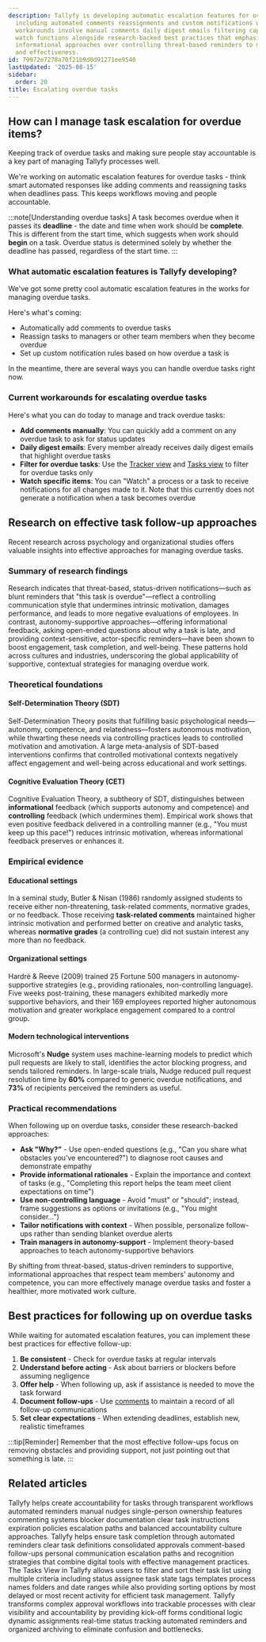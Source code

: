 ```yaml
---
description: Tallyfy is developing automatic escalation features for overdue tasks
  including automated comments reassignments and custom notifications while current
  workarounds involve manual comments daily digest emails filtering capabilities and
  watch functions alongside research-backed best practices that emphasize supportive
  informational approaches over controlling threat-based reminders to maintain motivation
  and effectiveness.
id: 79972e7278a70f21b9d0d91271ee9540
lastUpdated: '2025-08-15'
sidebar:
  order: 20
title: Escalating overdue tasks
---
```


## How can I manage task escalation for overdue items?

Keeping track of overdue tasks and making sure people stay accountable is a key part of managing Tallyfy processes well.

We're working on automatic escalation features for overdue tasks - think smart automated responses like adding comments and reassigning tasks when deadlines pass. This keeps workflows moving and people accountable.

:::note[Understanding overdue tasks]
A task becomes overdue when it passes its **deadline** - the date and time when work should be **complete**. This is different from the start time, which suggests when work should **begin** on a task. Overdue status is determined solely by whether the deadline has passed, regardless of the start time.
:::

### What automatic escalation features is Tallyfy developing?

We've got some pretty cool automatic escalation features in the works for managing overdue tasks.

Here's what's coming:

- Automatically add comments to overdue tasks
- Reassign tasks to managers or other team members when they become overdue
- Set up custom notification rules based on how overdue a task is

In the meantime, there are several ways you can handle overdue tasks right now.

### Current workarounds for escalating overdue tasks

Here's what you can do today to manage and track overdue tasks:

- **Add comments manually**: You can quickly add a comment on any overdue task to ask for status updates
- **Daily digest emails**: Every member already receives daily digest emails that highlight overdue tasks
- **Filter for overdue tasks**: Use the [Tracker view](/products/pro/tracking-and-tasks/tracker-view/) and [Tasks view](/products/pro/tracking-and-tasks/tasks-view/) to filter for overdue tasks only
- **Watch specific items**: You can "Watch" a process or a task to receive notifications for all changes made to it. Note that this currently does not generate a notification when a task becomes overdue

## Research on effective task follow-up approaches

Recent research across psychology and organizational studies offers valuable insights into effective approaches for managing overdue tasks.

### Summary of research findings

Research indicates that threat-based, status-driven notifications—such as blunt reminders that "this task is overdue"—reflect a controlling communication style that undermines intrinsic motivation, damages performance, and leads to more negative evaluations of employees. In contrast, autonomy-supportive approaches—offering informational feedback, asking open-ended questions about why a task is late, and providing context-sensitive, actor-specific reminders—have been shown to boost engagement, task completion, and well-being. These patterns hold across cultures and industries, underscoring the global applicability of supportive, contextual strategies for managing overdue work.

### Theoretical foundations

#### Self-Determination Theory (SDT)

Self-Determination Theory posits that fulfilling basic psychological needs—autonomy, competence, and relatedness—fosters autonomous motivation, while thwarting these needs via controlling practices leads to controlled motivation and amotivation. A large meta-analysis of SDT-based interventions confirms that controlled motivational contexts negatively affect engagement and well-being across educational and work settings.

#### Cognitive Evaluation Theory (CET)

Cognitive Evaluation Theory, a subtheory of SDT, distinguishes between **informational** feedback (which supports autonomy and competence) and **controlling** feedback (which undermines them). Empirical work shows that even positive feedback delivered in a controlling manner (e.g., "You must keep up this pace!") reduces intrinsic motivation, whereas informational feedback preserves or enhances it.

### Empirical evidence

#### Educational settings

In a seminal study, Butler & Nisan (1986) randomly assigned students to receive either non-threatening, task-related comments, normative grades, or no feedback. Those receiving **task-related comments** maintained higher intrinsic motivation and performed better on creative and analytic tasks, whereas **normative grades** (a controlling cue) did not sustain interest any more than no feedback.

#### Organizational settings

Hardré & Reeve (2009) trained 25 Fortune 500 managers in autonomy-supportive strategies (e.g., providing rationales, non-controlling language). Five weeks post-training, these managers exhibited markedly more supportive behaviors, and their 169 employees reported higher autonomous motivation and greater workplace engagement compared to a control group.

#### Modern technological interventions

Microsoft's **Nudge** system uses machine-learning models to predict which pull requests are likely to stall, identifies the actor blocking progress, and sends tailored reminders. In large-scale trials, Nudge reduced pull request resolution time by **60%** compared to generic overdue notifications, and **73%** of recipients perceived the reminders as useful.

### Practical recommendations

When following up on overdue tasks, consider these research-backed approaches:

- **Ask "Why?"** - Use open-ended questions (e.g., "Can you share what obstacles you've encountered?") to diagnose root causes and demonstrate empathy
- **Provide informational rationales** - Explain the importance and context of tasks (e.g., "Completing this report helps the team meet client expectations on time")
- **Use non-controlling language** - Avoid "must" or "should"; instead, frame suggestions as options or invitations (e.g., "You might consider…")
- **Tailor notifications with context** - When possible, personalize follow-ups rather than sending blanket overdue alerts
- **Train managers in autonomy-support** - Implement theory-based approaches to teach autonomy-supportive behaviors

By shifting from threat-based, status-driven reminders to supportive, informational approaches that respect team members' autonomy and competence, you can more effectively manage overdue tasks and foster a healthier, more motivated work culture.

## Best practices for following up on overdue tasks

While waiting for automated escalation features, you can implement these best practices for effective follow-up:

1. **Be consistent** - Check for overdue tasks at regular intervals
2. **Understand before acting** - Ask about barriers or blockers before assuming negligence
3. **Offer help** - When following up, ask if assistance is needed to move the task forward
4. **Document follow-ups** - Use [comments](/products/pro/tracking-and-tasks/tasks/how-can-i-manage-comments-in-tallyfy/) to maintain a record of all follow-up communications
5. **Set clear expectations** - When extending deadlines, establish new, realistic timeframes

:::tip[Reminder]
Remember that the most effective follow-ups focus on removing obstacles and providing support, not just pointing out that something is late.
:::


## Related articles
<CardGrid>
<LinkTitleCard header="<b>How To > Make people accountable for tasks</b>" href="/products/pro/tutorials/how-to/make-people-accountable-for-tasks/" > Tallyfy helps create accountability for tasks through transparent workflows automated reminders manual nudges single-person ownership features commenting systems blocker documentation clear task instructions expiration policies escalation paths and balanced accountability culture approaches. </LinkTitleCard>
<LinkTitleCard header="<b>How To > Ensure task and approval completion</b>" href="/products/pro/tutorials/how-to/ensure-task-completion/" > Tallyfy helps ensure task completion through automated reminders clear task definitions consolidated approvals comment-based follow-ups personal communication escalation paths and recognition strategies that combine digital tools with effective management practices. </LinkTitleCard>
<LinkTitleCard header="<b>Tasks View > Customize the task view</b>" href="/products/pro/tracking-and-tasks/tasks-view/how-can-i-customize-task-views-in-tallyfy/" > The Tasks View in Tallyfy allows users to filter and sort their task list using multiple criteria including status assignee task state tags templates process names folders and date ranges while also providing sorting options by most delayed or most recent activity for efficient task management. </LinkTitleCard>
<LinkTitleCard header="<b>How To > Complex approval workflows</b>" href="/products/pro/tutorials/how-to/track-and-run-complex-approval-workflows/" > Tallyfy transforms complex approval workflows into trackable processes with clear visibility and accountability by providing kick-off forms conditional logic dynamic assignments real-time status tracking automated reminders and organized archiving to eliminate confusion and bottlenecks. </LinkTitleCard>
</CardGrid>
